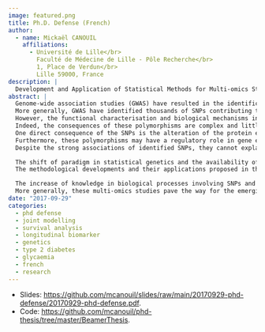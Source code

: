 ```yaml
---
image: featured.png
title: Ph.D. Defense (French)
author:
  - name: Mickaël CANOUIL
    affiliations:
      - Université de Lille</br>
        Faculté de Médecine de Lille - Pôle Recherche</br>
        1, Place de Verdun</br>
        Lille 59000, France
description: |
  Development and Application of Statistical Methods for Multi-omics Studies in Type 2 Diabetes: Beyond the Genome-wide Association Studies Era.
abstract: |
  Genome-wide association studies (GWAS) have resulted in the identification of several dozens of genes and single nucleotide polymorphisms (SNPs) contributing to type 2 diabetes.  
  More generally, GWAS have identified thousands of SNPs contributing to complex diseases in humans.  
  However, the functional characterisation and biological mechanisms involving these SNPs and genes remain largely to be explored.
  Indeed, the consequences of these polymorphisms are complex and little known.  
  One direct consequence of the SNPs is the alteration of the protein encoded by a gene, or even a complete transcriptional gene silencing (_e.g._, codon stop in the sequence).  
  Furthermore, these polymorphisms may have a regulatory role in gene expression, for example, by interfering with the binding of transcription factors and enzymes involved in DNA methylation.
  Despite the strong associations of identified SNPs, they cannot explain the full heritability of type 2 diabetes, suggesting interactions mechanisms between the different layers of -omics, such as genomics, transcriptomics and Epigenomics.

  The shift of paradigm in statistical genetics and the availability of transcriptomic and epigenomic data are responsible for the evolution of the discipline, moving from association studies to multi-omics, and providing insights on the functional aspect of the SNPs or genes involved, and in some cases allowing to evaluate the causal link of these variants on the pathology.  
  The methodological developments and their applications proposed in this thesis are various, ranging from a similar approach to GWAS, leveraging the longitudinal data available in some cohorts (_e.g._, D.E.S.I.R.), using an joint model approach; the functional characterisation of candidate genes in insulin secretion by a multi tissue transcriptomic study and transcriptomic study in a cell model; the identification of a new candidate gene (PDGFA) involved in the deregulation of the insulin's pathway in type 2 diabetes through epigenetic and transcriptomic mechanisms; and finally, the characterisation of the effect on the transcriptome of two substitutes of bisphenol A in a primary adipocyte model.

  The increase of knowledge in biological processes involving SNPs and genes identified by GWAS could enable the development of more effective diagnostic strategies, and the identification of therapeutic targets for the treatment of type 2 diabetes and associated complications (_e.g._, insulin resistance, NAFLD, cancer, _etc._).  
  More generally, these multi-omics studies pave the way for the emerging approach of precision medicine, allowing the treatment and prevention of pathologies while taking into account what makes the specificity of an individual, namely his genome and his environment, both interacting on his transcriptome and his epigenome.
date: "2017-09-29"
categories:
  - phd defense
  - joint modelling
  - survival analysis
  - longitudinal biomarker
  - genetics
  - type 2 diabetes
  - glycaemia
  - french
  - research
---
```


- Slides: <https://github.com/mcanouil/slides/raw/main/20170929-phd-defense/20170929-phd-defense.pdf>.
- Code: <https://github.com/mcanouil/phd-thesis/tree/master/BeamerThesis>.

